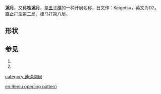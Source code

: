 '''溪月'''，又称'''桂溪月'''，是[[五子棋|五子棋]]的一种开局名称，日文作：Keigetsu，英文为D2。[[直止打法|直止打法]]第二局，[[桂马打|桂马打]]第八局。

==形状==

{{Goban 5x5|=  |  |  |  |  b3|  |  |  |  w2|  |  |  |  |  b1|  |  |  |  |  |  |  |  |  |  |  |  |24|u=u|d=d|l=l|r=r}}

==参见==

#{{cite web | url=http://www.ljrenju.cn/croom/index.htm#Openning | title=开局精解 | accessdate=2012-07-12 | archive-url=https://web.archive.org/web/20121016194821/http://www.ljrenju.cn/croom/index.htm#Openning | archive-date=2012-10-16 | dead-url=yes }}
#{{cite web | url=http://bbs.pc186.com/thread-27255-1-1.html | title=五子棋开局棋谱 | accessdate=2012-07-12 | archive-date=2012-10-16 | archive-url=https://web.archive.org/web/20121016214516/http://bbs.pc186.com/thread-27255-1-1.html | dead-url=yes }}


{{五子棋开局}}
{{棋类小作品}}
[[category:連珠開局|category:連珠開局]]

[[en:Renju_opening_pattern|en:Renju opening pattern]]